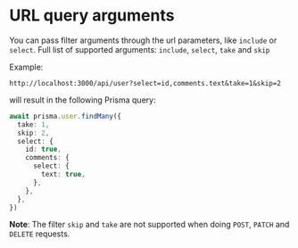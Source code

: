 # URL query arguments

You can pass filter arguments through the url parameters, like `include` or `select`.
Full list of supported arguments: `include`, `select`, `take` and `skip`

Example:

```
http://localhost:3000/api/user?select=id,comments.text&take=1&skip=2
```

will result in the following Prisma query:

```ts
await prisma.user.findMany({
  take: 1,
  skip: 2,
  select: {
    id: true,
    comments: {
      select: {
        text: true,
      },
    },
  },
})
```

**Note**: The filter `skip` and `take` are not supported when doing `POST`, `PATCH` and `DELETE` requests.
